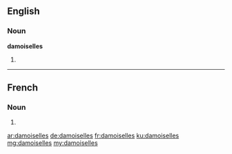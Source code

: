==English==

===Noun===
'''damoiselles'''

# {{plural of|damoiselle}}

----

==French==

===Noun===
{{head|fr|plural}} {{f|p}}

# {{plural of|damoiselle|lang=fr}}

[[ar:damoiselles]]
[[de:damoiselles]]
[[fr:damoiselles]]
[[ku:damoiselles]]
[[mg:damoiselles]]
[[my:damoiselles]]